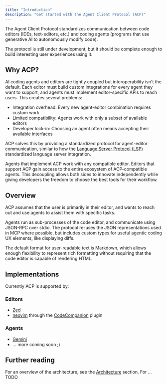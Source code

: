 ```yaml
---
title: "Introduction"
description: "Get started with the Agent Client Protocol (ACP)"
---
```


The Agent Client Protocol standardizes communication between code editors (IDEs, text-editors, etc.) and coding agents (programs that use generative AI to autonomously modify code).

The protocol is still under development, but it should be complete enough to build interesting user experiences using it.

## Why ACP?

AI coding agents and editors are tightly coupled but interoperability isn't the default. Each editor must build custom integrations for every agent they want to support, and agents must implement editor-specific APIs to reach users.
This creates several problems:

- Integration overhead: Every new agent-editor combination requires custom work
- Limited compatibility: Agents work with only a subset of available editors
- Developer lock-in: Choosing an agent often means accepting their available interfaces

ACP solves this by providing a standardized protocol for agent-editor communication, similar to how the [Language Server Protocol (LSP)](https://microsoft.github.io/language-server-protocol/) standardized language server integration.

Agents that implement ACP work with any compatible editor. Editors that support ACP gain access to the entire ecosystem of ACP-compatible agents.
This decoupling allows both sides to innovate independently while giving developers the freedom to choose the best tools for their workflow.

## Overview

ACP assumes that the user is primarily in their editor, and wants to reach out and use agents to assist them with specific tasks.

Agents run as sub-processes of the code editor, and communicate using JSON-RPC over stdio. The protocol re-uses the JSON representations used in MCP where possible, but includes custom types for useful agentic coding UX elements, like displaying diffs.

The default format for user-readable text is Markdown, which allows enough flexibility to represent rich formatting without requiring that the code editor is capable of rendering HTML.

## Implementations

Currently ACP is supported by:

### Editors

- [Zed](https://zed.dev)
- [neovim](https://neovim.io) through the [CodeCompanion](https://codecompanion.olimorris.dev) plugin

### Agents

- [Gemini](https://github.com/google-gemini/gemini-cli)
- ... more coming soon ;)

## Further reading

For an overview of the architecture, see the [Architecture](./Architecture) section. For ... TODO
